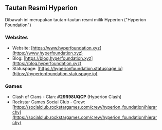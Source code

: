 ## Tautan Resmi Hyperion
Dibawah ini merupakan tautan-tautan resmi milik Hyperion ("Hyperion Foundation")

### Websites
- Website: [https://www.hyperfoundation.xyz](https://www.hyperfoundation.xyz)
- Blog: [https://blog.hyperfoundation.xyz](https://blog.hyperfoundation.xyz)
- Statuspage: [https://hyperionfoundation.statuspage.io](https://hyperionfoundation.statuspage.io)

### Games
- Clash of Clans - Clan: **#29R98UQCP** (Hyperion Clash)
- Rockstar Games Social Club - Crew: [https://socialclub.rockstargames.com/crew/hyperion_foundation/hierarchy](https://socialclub.rockstargames.com/crew/hyperion_foundation/hierarchy)